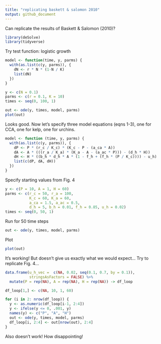 ```yaml
---
title: "replicating baskett & salomon 2010"
output: github_document
---
```


Can replicate the results of Baskett & Salomon (2010)?

```r
library(deSolve)
library(tidyverse)
```

Try test function: logistic growth

```r
model <- function(time, y, parms) {
  with(as.list(c(y, parms)), {
    dN <- r * N * (1-N / K)
    list(dN)
  })
}

y <- c(N = 0.1)
parms <- c(r = 0.1, K = 10)
times <- seq(0, 100, 1)

out <- ode(y, times, model, parms)
plot(out)
```

Looks good. Now let's specify three model equations (eqns 1-3), one for CCA, one for kelp, one for urchins.

```r
model <- function (time, y, parms) {
  with(as.list(c(y, parms)), {
    dP <- P * (r_c / K_c) * (K_c - P - (a_ca * A))
    dA <- A * (((r_a / K_a) * (K_a - A - (a_ac * P))) - (d_h * H))
    dH <- H * ((b_h * d_h * A * (1 - f_h + (f_h * (P / K_c)))) - u_h)
    list(c(dP, dA, dH))
  })
}
```

Specify starting values from Fig. 4

```r
y <- c(P = 10, A = 1, H = 60)
parms <- c(r_c = 50, r_a = 100, 
           K_c = 60, K_a = 60, 
           a_ca = 1.5, a_ac = 0.5, 
           d_h = 5, b_h = 0.01, f_h = 0.85, u_h = 0.02)
times <- seq(0, 50, 1)
```

Run for 50 time steps

```r
out <- ode(y, times, model, parms)
```

Plot

```r
plot(out)
```

It's working! But doesn't give us exactly what we would expect... Try to replicate Fig. 4...

```r
data.frame(u_h_vec =  c(NA, 0.02, seq(0.1, 0.7, by = 0.1)),
           stringsAsFactors = FALSE) %>%
  mutate(P = rep(NA), A = rep(NA), H = rep(NA)) -> df_loop

df_loop[1,] <- c(NA, 10, 1, 60)

for (i in 2: nrow(df_loop)) {
  y <- as.numeric(df_loop[i-1, 2:4])
  y <- ifelse(y <= 0, .001, y)
  names(y) <- c("P", "A", "H")
  out <- ode(y, times, model, parms)
  df_loop[i, 2:4] <- out[nrow(out), 2:4]
}
```

Also doesn't work! How disappointing!


